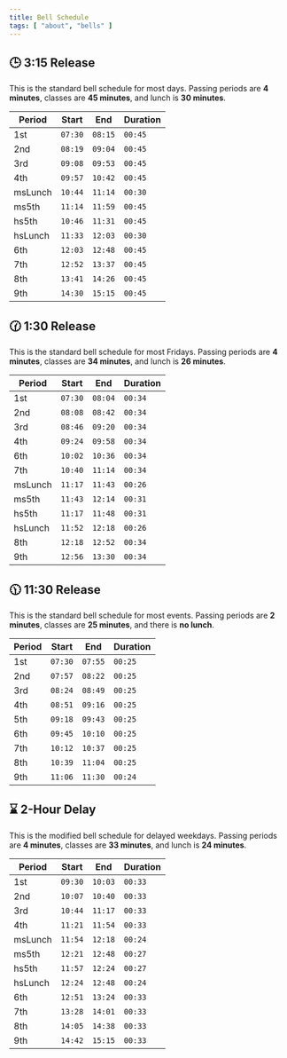 ```yaml
---
title: Bell Schedule
tags: [ "about", "bells" ]
---
```


## 🕒 3:15 Release

This is the standard bell schedule for most days. Passing periods are **4 minutes**, classes are **45 minutes**, and lunch is **30 minutes**.

<table>
  <thead>
    <tr>
      <th>Period</th>
      <th>Start</th>
      <th>End</th>
      <th>Duration</th>
    </tr>
  </thead>
  <tbody>
    <tr className="hover:bg-base-200">
      <td>1st</td>
      <td><code>07:30</code></td>
      <td><code>08:15</code></td>
      <td><code>00:45</code></td>
    </tr>
    <tr className="hover:bg-base-200">
      <td>2nd</td>
      <td><code>08:19</code></td>
      <td><code>09:04</code></td>
      <td><code>00:45</code></td>
    </tr>
    <tr className="hover:bg-base-200">
      <td>3rd</td>
      <td><code>09:08</code></td>
      <td><code>09:53</code></td>
      <td><code>00:45</code></td>
    </tr>
    <tr className="hover:bg-base-200">
      <td>4th</td>
      <td><code>09:57</code></td>
      <td><code>10:42</code></td>
      <td><code>00:45</code></td>
    </tr>
    <tr className="hover:bg-base-200">
      <td className="flex items-center gap-1"><span className="badge badge-xs badge-primary">ms</span>Lunch</td>
      <td><code>10:44</code></td>
      <td><code>11:14</code></td>
      <td><code className="text-primary">00:30</code></td>
    </tr>
    <tr className="hover:bg-base-200">
      <td className="flex items-center gap-1"><span className="badge badge-xs badge-primary">ms</span>5th</td>
      <td><code>11:14</code></td>
      <td><code>11:59</code></td>
      <td><code>00:45</code></td>
    </tr>
    <tr className="hover:bg-base-200">
      <td className="flex items-center gap-1"><span className="badge badge-xs badge-secondary">hs</span>5th</td>
      <td><code>10:46</code></td>
      <td><code>11:31</code></td>
      <td><code>00:45</code></td>
    </tr>
    <tr className="hover:bg-base-200">
      <td className="flex items-center gap-1"><span className="badge badge-xs badge-secondary">hs</span>Lunch</td>
      <td><code>11:33</code></td>
      <td><code>12:03</code></td>
      <td><code className="text-secondary">00:30</code></td>
    </tr>
    <tr className="hover:bg-base-200">
      <td>6th</td>
      <td><code>12:03</code></td>
      <td><code>12:48</code></td>
      <td><code>00:45</code></td>
    </tr>
    <tr className="hover:bg-base-200">
      <td>7th</td>
      <td><code>12:52</code></td>
      <td><code>13:37</code></td>
      <td><code>00:45</code></td>
    </tr>
    <tr className="hover:bg-base-200">
      <td>8th</td>
      <td><code>13:41</code></td>
      <td><code>14:26</code></td>
      <td><code>00:45</code></td>
    </tr>
    <tr className="hover:bg-base-200">
      <td>9th</td>
      <td><code>14:30</code></td>
      <td><code>15:15</code></td>
      <td><code>00:45</code></td>
    </tr>
  </tbody>
</table>

## 🕜 1:30 Release

This is the standard bell schedule for most Fridays. Passing periods are **4 minutes**, classes are **34 minutes**, and lunch is **26 minutes**.

<table>
  <thead>
    <tr>
      <th>Period</th>
      <th>Start</th>
      <th>End</th>
      <th>Duration</th>
    </tr>
  </thead>
  <tbody>
    <tr className="hover:bg-base-200">
      <td>1st</td>
      <td><code>07:30</code></td>
      <td><code>08:04</code></td>
      <td><code>00:34</code></td>
    </tr>
    <tr className="hover:bg-base-200">
      <td>2nd</td>
      <td><code>08:08</code></td>
      <td><code>08:42</code></td>
      <td><code>00:34</code></td>
    </tr>
    <tr className="hover:bg-base-200">
      <td>3rd</td>
      <td><code>08:46</code></td>
      <td><code>09:20</code></td>
      <td><code>00:34</code></td>
    </tr>
    <tr className="hover:bg-base-200">
      <td>4th</td>
      <td><code>09:24</code></td>
      <td><code>09:58</code></td>
      <td><code>00:34</code></td>
    </tr>
    <tr className="hover:bg-base-200">
      <td>6th</td>
      <td><code>10:02</code></td>
      <td><code>10:36</code></td>
      <td><code>00:34</code></td>
    </tr>
    <tr className="hover:bg-base-200">
      <td>7th</td>
      <td><code>10:40</code></td>
      <td><code>11:14</code></td>
      <td><code>00:34</code></td>
    </tr>
    <tr className="hover:bg-base-200">
      <td className="flex items-center gap-1"><span className="badge badge-xs badge-primary">ms</span>Lunch</td>
      <td><code>11:17</code></td>
      <td><code>11:43</code></td>
      <td><code className="text-primary">00:26</code></td>
    </tr>
    <tr className="hover:bg-base-200">
      <td className="flex items-center gap-1"><span className="badge badge-xs badge-primary">ms</span>5th</td>
      <td><code>11:43</code></td>
      <td><code>12:14</code></td>
      <td><code className="text-warning">00:31</code></td>
    </tr>
    <tr className="hover:bg-base-200">
      <td className="flex items-center gap-1"><span className="badge badge-xs badge-secondary">hs</span>5th</td>
      <td><code>11:17</code></td>
      <td><code>11:48</code></td>
      <td><code className="text-warning">00:31</code></td>
    </tr>
    <tr className="hover:bg-base-200">
      <td className="flex items-center gap-1"><span className="badge badge-xs badge-secondary">hs</span>Lunch</td>
      <td><code>11:52</code></td>
      <td><code>12:18</code></td>
      <td><code className="text-secondary">00:26</code></td>
    </tr>
    <tr className="hover:bg-base-200">
      <td>8th</td>
      <td><code>12:18</code></td>
      <td><code>12:52</code></td>
      <td><code>00:34</code></td>
    </tr>
    <tr className="hover:bg-base-200">
      <td>9th</td>
      <td><code>12:56</code></td>
      <td><code>13:30</code></td>
      <td><code>00:34</code></td>
    </tr>
  </tbody>
</table>

## 🕦 11:30 Release

This is the standard bell schedule for most events. Passing periods are **2 minutes**, classes are **25 minutes**, and there is **no lunch**.

<table>
  <thead>
    <tr>
      <th>Period</th>
      <th>Start</th>
      <th>End</th>
      <th>Duration</th>
    </tr>
  </thead>
  <tbody>
    <tr className="hover:bg-base-200">
      <td>1st</td>
      <td><code>07:30</code></td>
      <td><code>07:55</code></td>
      <td><code>00:25</code></td>
    </tr>
    <tr className="hover:bg-base-200">
      <td>2nd</td>
      <td><code>07:57</code></td>
      <td><code>08:22</code></td>
      <td><code>00:25</code></td>
    </tr>
    <tr className="hover:bg-base-200">
      <td>3rd</td>
      <td><code>08:24</code></td>
      <td><code>08:49</code></td>
      <td><code>00:25</code></td>
    </tr>
    <tr className="hover:bg-base-200">
      <td>4th</td>
      <td><code>08:51</code></td>
      <td><code>09:16</code></td>
      <td><code>00:25</code></td>
    </tr>
    <tr className="hover:bg-base-200">
      <td>5th</td>
      <td><code>09:18</code></td>
      <td><code>09:43</code></td>
      <td><code>00:25</code></td>
    </tr>
    <tr className="hover:bg-base-200">
      <td>6th</td>
      <td><code>09:45</code></td>
      <td><code>10:10</code></td>
      <td><code>00:25</code></td>
    </tr>
    <tr className="hover:bg-base-200">
      <td>7th</td>
      <td><code>10:12</code></td>
      <td><code>10:37</code></td>
      <td><code>00:25</code></td>
    </tr>
    <tr className="hover:bg-base-200">
      <td>8th</td>
      <td><code>10:39</code></td>
      <td><code>11:04</code></td>
      <td><code>00:25</code></td>
    </tr>
    <tr className="hover:bg-base-200">
      <td>9th</td>
      <td><code>11:06</code></td>
      <td><code>11:30</code></td>
      <td><code className="text-warning">00:24</code></td>
    </tr>
  </tbody>
</table>

## ⌛ 2-Hour Delay

This is the modified bell schedule for delayed weekdays. Passing periods are **4 minutes**, classes are **33 minutes**, and lunch is **24 minutes**.

<table>
  <thead>
    <tr>
      <th>Period</th>
      <th>Start</th>
      <th>End</th>
      <th>Duration</th>
    </tr>
  </thead>
  <tbody>
    <tr className="hover:bg-base-200">
      <td>1st</td>
      <td><code>09:30</code></td>
      <td><code>10:03</code></td>
      <td><code>00:33</code></td>
    </tr>
    <tr className="hover:bg-base-200">
      <td>2nd</td>
      <td><code>10:07</code></td>
      <td><code>10:40</code></td>
      <td><code>00:33</code></td>
    </tr>
    <tr className="hover:bg-base-200">
      <td>3rd</td>
      <td><code>10:44</code></td>
      <td><code>11:17</code></td>
      <td><code>00:33</code></td>
    </tr>
    <tr className="hover:bg-base-200">
      <td>4th</td>
      <td><code>11:21</code></td>
      <td><code>11:54</code></td>
      <td><code>00:33</code></td>
    </tr>
    <tr className="hover:bg-base-200">
      <td className="flex items-center gap-1"><span className="badge badge-xs badge-primary">ms</span>Lunch</td>
      <td><code>11:54</code></td>
      <td><code>12:18</code></td>
      <td><code className="text-primary">00:24</code></td>
    </tr>
    <tr className="hover:bg-base-200">
      <td className="flex items-center gap-1"><span className="badge badge-xs badge-primary">ms</span>5th</td>
      <td><code>12:21</code></td>
      <td><code>12:48</code></td>
      <td><code className="text-warning">00:27</code></td>
    </tr>
    <tr className="hover:bg-base-200">
      <td className="flex items-center gap-1"><span className="badge badge-xs badge-secondary">hs</span>5th</td>
      <td><code>11:57</code></td>
      <td><code>12:24</code></td>
      <td><code className="text-warning">00:27</code></td>
    </tr>
    <tr className="hover:bg-base-200">
      <td className="flex items-center gap-1"><span className="badge badge-xs badge-secondary">hs</span>Lunch</td>
      <td><code>12:24</code></td>
      <td><code>12:48</code></td>
      <td><code className="text-secondary">00:24</code></td>
    </tr>
    <tr className="hover:bg-base-200">
      <td>6th</td>
      <td><code>12:51</code></td>
      <td><code>13:24</code></td>
      <td><code>00:33</code></td>
    </tr>
    <tr className="hover:bg-base-200">
      <td>7th</td>
      <td><code>13:28</code></td>
      <td><code>14:01</code></td>
      <td><code>00:33</code></td>
    </tr>
    <tr className="hover:bg-base-200">
      <td>8th</td>
      <td><code>14:05</code></td>
      <td><code>14:38</code></td>
      <td><code>00:33</code></td>
    </tr>
    <tr className="hover:bg-base-200">
      <td>9th</td>
      <td><code>14:42</code></td>
      <td><code>15:15</code></td>
      <td><code>00:33</code></td>
    </tr>
  </tbody>
</table>
